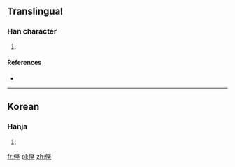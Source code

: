 ==Translingual==

===Han character===
{{Han char|rn=9|rad=人|as=07|sn=9|four=|canj=人中水土 (OLEG)|ids=⿰[[亻]]⿱⿰[[刂]][[又]][[土]]}}

# {{defn|Han|sort=人07}}

====References====
* {{Han ref|kx=0106.041|dkj=|dj=|hdz=|uh=3460|ud=13408|bh=|bd=}}
----

==Korean==

===Hanja===
{{ko-hanja|hangeul=견|rv=gyeon|mr=kyŏn|y=kyen}}

# {{defn|lang=ko|sort=人07}}

[[fr:㑠]]
[[pl:㑠]]
[[zh:㑠]]